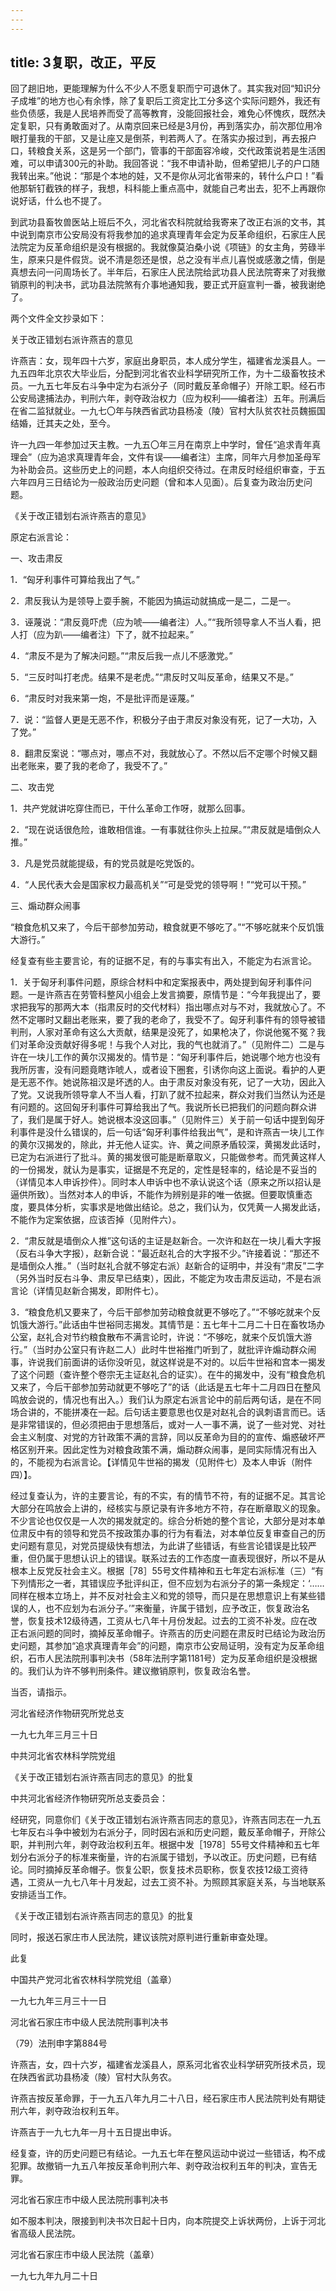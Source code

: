 ```yaml
---
---
---
```

title: 3复职，改正，平反
---




回了趟旧地，更能理解为什么不少人不愿复职而宁可退休了。其实我对回“知识分子成堆”的地方也心有余悸，除了复职后工资定比工分多这个实际问题外，我还有些负债感，我是人民培养而受了高等教育，没能回报社会，难免心怀愧疚，既然决定复职，只有勇敢面对了。从南京回来已经是3月份，再到落实办，前次那位用冷眼打量我的干部，又是让座又是倒茶，判若两人了。在落实办报过到，再去报户口，转粮食关系，这是另一个部门，管事的干部面容冷峻，交代政策说若是生活困难，可以申请300元的补助。我回答说：“我不申请补助，但希望把儿子的户口随我转出来。”他说：“那是个本地的娃，又不是你从河北省带来的，转什么户口！”看他那斩钉截铁的样子，我想，科科能上重点高中，就能自己考出去，犯不上再跟你说好话，什么也不提了。

到武功县畜牧兽医站上班后不久，河北省农科院就给我寄来了改正右派的文书，其中说到南京市公安局没有将我参加的追求真理青年会定为反革命组织，石家庄人民法院定为反革命组织是没有根据的。我就像莫泊桑小说《项链》的女主角，劳碌半生，原来只是件假货。说不清是怨还是恨，总之没有半点儿喜悦或感激之情，倒是真想去问一问周场长了。半年后，石家庄人民法院给武功县人民法院寄来了对我撤销原判的判决书，武功县法院煞有介事地通知我，要正式开庭宣判一番，被我谢绝了。

两个文件全文抄录如下：

关于改正错划右派许燕吉的意见

许燕吉：女，现年四十六岁，家庭出身职员，本人成分学生，福建省龙溪县人。一九五四年北京农大毕业后，分配到河北省农业科学研究所工作，为十二级畜牧技术员。一九五七年反右斗争中定为右派分子（同时戴反革命帽子）开除工职。经石市公安局逮捕法办，判刑六年，剥夺政治权力（应为权利——编者注）五年。刑满后在省二监狱就业。一九七〇年与陕西省武功县杨凌（陵）官村大队贫农社员魏振国结婚，迁其夫之处，至今。

许一九四一年参加过天主教。一九五〇年三月在南京上中学时，曾任“追求青年真理会”（应为追求真理青年会，文件有误——编者注）主席，同年六月参加圣母军为补助会员。这些历史上的问题，本人向组织交待过。在肃反时经组织审查，于五六年四月三日结论为一般政治历史问题（曾和本人见面）。后复查为政治历史问题。



《关于改正错划右派许燕吉的意见》

原定右派言论：

一、攻击肃反

1．“匈牙利事件可算给我出了气。”

2．肃反我认为是领导上耍手腕，不能因为搞运动就搞成一是二，二是一。

3．诬蔑说：“肃反竟吓虎（应为唬——编者注）人。”“我所领导拿人不当人看，把人打（应为趴——编者注）下了，就不拉起来。”

4．“肃反不是为了解决问题。”“肃反后我一点儿不感激党。”

5．“三反时叫打老虎。结果不是老虎。”“肃反时又叫反革命，结果又不是。”

6．“肃反时对我来第一炮，不是批评而是诬蔑。”

7．说：“监督人更是无恶不作，积极分子由于肃反对象没有死，记了一大功，入了党。”

8．翻肃反案说：“哪点对，哪点不对，我就放心了。不然以后不定哪个时候又翻出老账来，要了我的老命了，我受不了。”

二、攻击党

1．共产党就讲吃穿住而已，干什么革命工作呀，就那么回事。

2．“现在说话很危险，谁敢相信谁。一有事就往你头上拉屎。”“肃反就是墙倒众人推。”

3．凡是党员就能提级，有的党员就是吃党饭的。

4．“人民代表大会是国家权力最高机关”“可是受党的领导啊！”“党可以干预。”

三、煽动群众闹事

“粮食危机又来了，今后干部参加劳动，粮食就更不够吃了。”“不够吃就来个反饥饿大游行。”

经复查有些主要言论，有的证据不足，有的与事实有出入，不能定为右派言论。

1．关于匈牙利事件问题，原综合材料中和定案报表中，两处提到匈牙利事件问题。一是许燕吉在劳管科整风小组会上发言摘要，原情节是：“今年我提出了，要求把我写的那两大本（指肃反时的交代材料）指出哪点对与不对，我就放心了。不然不定哪时又翻出老账来，要了我的老命了，我受不了。匈牙利事件有的领导被错判刑，人家对革命有这么大贡献，结果是没死了，如果枪决了，你说他冤不冤？我们对革命没贡献好得多呢！与我个人对比，我的气也就消了。”（见附件二）二是与许在一块儿工作的黄尔汉揭发的。情节是：“匈牙利事件后，她说哪个地方也没有我所厉害，没有问题竟瞎诈唬人，或者设下圈套，引诱你向这上面说。看护的人更是无恶不作。她说陈祖汉是坏透的人。由于肃反对象没有死，记了一大功，因此入了党。又说我所领导拿人不当人看，打趴了就不拉起来，群众对我们当然认为还是有问题的。这回匈牙利事件可算给我出了气。我说所长已把我们的问题向群众讲了，我们是属于好人。她说根本没这回事。”（见附件三）关于前一句话中提到匈牙利事件是没什么错误的，后一句话“匈牙利事件给我出气”，是和许燕吉一块儿工作的黄尔汉揭发的，除此，并无他人证实。许、黄之间原矛盾较深，黄揭发此话时，已定为右派进行了批斗。黄的揭发很可能是断章取义，只能做参考。而凭黄这样人的一份揭发，就认为是事实，证据是不充足的，定性是轻率的，结论是不妥当的（详情见本人申诉抄件）。同时本人申诉中也不承认说这个话（原来之所以招认是逼供所致）。当然对本人的申诉，不能作为辨别是非的唯一依据。但要取慎重态度，要具体分析，实事求是地做出结论。总之，我们认为，仅凭黄一人揭发此话，不能作为定案依据，应该否掉（见附件六）。

2．“肃反就是墙倒众人推”这句话的主证是赵新合。一次许和赵在一块儿看大字报（反右斗争大字报），赵新合说：“最近赵礼合的大字报不少。”许接着说：“那还不是墙倒众人推。”（当时赵礼合就不够定右派）赵新合的证明中，并没有“肃反”二字（另外当时反右斗争、肃反早已结束），因此，不能定为攻击肃反运动，不是右派言论（详情见赵新合揭发，即附件七）。

3．“粮食危机又要来了，今后干部参加劳动粮食就更不够吃了。”“不够吃就来个反饥饿大游行。”此话由牛世裕同志揭发。其情节是：五七年十二月二十日在畜牧场办公室，赵礼合对节约粮食散布不满言论时，许说：“不够吃，就来个反饥饿大游行。”（当时办公室只有许赵二人）此时牛世裕推门听到了，就批评许煽动群众闹事，许说我们前面讲的话你没听见，就这样说是不对的。以后牛世裕和宫本一揭发了这个问题（查许整个卷宗无主证赵礼合的证实）。在牛的揭发中，没有“粮食危机又来了，今后干部参加劳动就更不够吃了”的话（此话是五七年十二月四日在整风鸣放会说的，情况也有出入。）我们认为原定右派言论中的前后两句话，是在不同场合讲的，不能拼凑在一起。后句话主要意思也仅是对赵礼合的讽刺语言而已。话是非常错误的，但必须把由于思想落后，或对一人一事不满，说了一些对党、对社会主义制度、对党的方针政策不满的言辞，同以反革命为目的的宣传、煽惑破坏严格区别开来。因此定性为对粮食政策不满，煽动群众闹事，是同实际情况有出入的，不能视为右派言论。【详情见牛世裕的揭发（见附件七）及本人申诉（附件四）】。

经过复查认为，许的主要言论，有的不实，有的情节不符，有的证据不足。其言论大部分在鸣放会上讲的，经核实与原记录有许多地方不符，存在断章取义的现象。不少言论也仅仅是一人次的揭发就定的。综合分析她的整个言论，大部分是对本单位肃反中有的领导和党员不按政策办事的行为有看法，对本单位反复审查自己的历史问题有意见，对党员提级快有想法，为此讲了些错话，有些言论错误是比较严重，但仍属于思想认识上的错误。联系过去的工作态度一直表现很好，所以不是从根本上反党反社会主义。根据［78］55号文件精神和五七年定右派标准（三）“有下列情形之一者，其错误应予批评纠正，但不应划为右派分子的第一条规定：‘……同样在根本立场上，并不反对社会主义和党的领导，而只是在思想意识上有某些错误的人，也不应划为右派分子。’”来衡量，许属于错划，应予改正，恢复政治名誉，恢复技术12级待遇，工资从七八年十月份发起。过去的工资不补发。应在改正右派问题的同时，摘掉反革命帽子。许燕吉的历史问题在肃反时已结论为政治历史问题，其参加“追求真理青年会”的问题，南京市公安局证明，没有定为反革命组织，石市人民法院刑事判决书（58年法刑字第1181号）定为反革命组织是没根据的。我们认为许不够判刑条件。建议撤销原判，恢复政治名誉。

当否，请指示。

河北省经济作物研究所党总支

一九七九年三月三十日

中共河北省农林科学院党组

《关于改正错划右派许燕吉同志的意见》的批复



中共河北省经济作物研究所总支委员会：

经研究，同意你们《关于改正错划右派许燕吉同志的意见》，许燕吉同志在一九五七年反右斗争中被划为右派分子，同时因右派和历史问题，戴反革命帽子，开除公职，并判刑六年，剥夺政治权利五年。根据中发［1978］55号文件精神和五七年划分右派分子的标准来衡量，许的右派属于错划，予以改正。历史问题，已有结论。同时摘掉反革命帽子。恢复公职，恢复技术员职称，恢复农技12级工资待遇，工资从一九七八年十月发起，过去工资不补。为照顾其家庭关系，与当地联系安排适当工作。



《关于改正错划右派许燕吉同志的意见》的批复

同时，报送石家庄市人民法院，建议该院对原判进行重新审查处理。

此复



中国共产党河北省农林科学院党组（盖章）

一九七九年三月三十一日

河北省石家庄市中级人民法院刑事判决书

（79）法刑申字第884号

许燕吉，女，四十六岁，福建省龙溪县人，原系河北省农业科学研究所技术员，现在陕西省武功县杨凌（陵）官村大队务农。

许燕吉按反革命罪，于一九五八年九月二十八日，经石家庄市人民法院判处有期徒刑六年，剥夺政治权利五年。

许燕吉于一九七九年一月十五日提出申诉。

经复查，许的历史问题已有结论。一九五七年在整风运动中说过一些错话，构不成犯罪。故撤销一九五八年按反革命判刑六年、剥夺政治权利五年的判决，宣告无罪。



河北省石家庄市中级人民法院刑事判决书

如不服本判决，限接到判决书次日起十日内，向本院提交上诉状两份，上诉于河北省高级人民法院。

河北省石家庄市中级人民法院（盖章）

一九七九年九月二十日